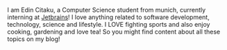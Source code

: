 <AuthorBanner />

I am Edin Citaku, a Computer Science student from munich, currently interning at [Jetbrains](https://www.jetbrains.com/)!
I love anything related to software development, technology, science and lifestyle. I LOVE fighting sports and also enjoy cooking, gardening and love tea!
So you might find content about all these topics on my blog!
<FeedSearch />
<Tags />
<FeedItems />
